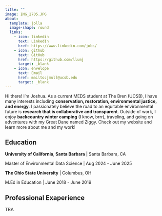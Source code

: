 ```yaml
---
title: ""
image: IMG_2705.JPG
about:
  template: jolla
  image-shape: round
  links: 
    - icon: linkedin
      text: LinkedIn
      href: https://www.linkedin.com/jobs/
    - icon: github
      text: GitHub
      href: https://github.com/llumj
      target: _blank
    - icon: envelope
      text: Email
      href: mailto:jmull@ucsb.edu
      target: _blank
---
```


Hi there! I'm Joshua. As a current MEDS student at The Bren (UCSB), I have many interests including **conservation, restoration, environmental justice, and energy**. I passionately believe the road to an equitable environmental future is **research that is collaborative and transparent**. Outside of work, I enjoy **backcountry winter camping** (I know, brrr), traveling, and going on adventures with my Great Dane named Ziggy. Check out my website and learn more about me and my work!


## Education 

**University of California, Santa Barbara** | Santa Barbara, CA

Master of Environmental Data Science | Aug 2024 - June 2025

**The Ohio State University** | Columbus, OH

M.Ed in Education | June 2018 - June 2019


## Professional Exaperience

TBA 

